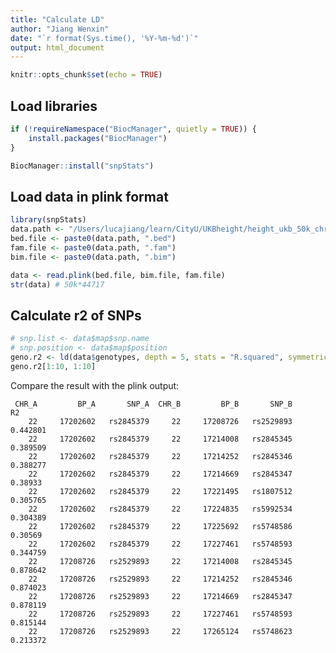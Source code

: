 ```yaml
---
title: "Calculate LD"
author: "Jiang Wenxin"
date: "`r format(Sys.time(), '%Y-%m-%d')`"
output: html_document
---
```


```r
knitr::opts_chunk$set(echo = TRUE)
```

## Load libraries

```r
if (!requireNamespace("BiocManager", quietly = TRUE)) {
    install.packages("BiocManager")
}

BiocManager::install("snpStats")
```

## Load data in plink format

```r
library(snpStats)
data.path <- "/Users/lucajiang/learn/CityU/UKBheight/height_ukb_50k_chr22"
bed.file <- paste0(data.path, ".bed")
fam.file <- paste0(data.path, ".fam")
bim.file <- paste0(data.path, ".bim")

data <- read.plink(bed.file, bim.file, fam.file)
str(data) # 50k*44717
```

## Calculate r2 of SNPs

```r
# snp.list <- data$map$snp.name
# snp.position <- data$map$position
geno.r2 <- ld(data$genotypes, depth = 5, stats = "R.squared", symmetric = FALSE)
geno.r2[1:10, 1:10]
```

Compare the result with the plink output:

```         
 CHR_A         BP_A       SNP_A  CHR_B         BP_B       SNP_B           R2 
    22     17202602   rs2845379     22     17208726   rs2529893     0.442801 
    22     17202602   rs2845379     22     17214008   rs2845345     0.389509 
    22     17202602   rs2845379     22     17214252   rs2845346     0.388277 
    22     17202602   rs2845379     22     17214669   rs2845347      0.38933 
    22     17202602   rs2845379     22     17221495   rs1807512     0.305765 
    22     17202602   rs2845379     22     17224835   rs5992534     0.304389 
    22     17202602   rs2845379     22     17225692   rs5748586      0.30569 
    22     17202602   rs2845379     22     17227461   rs5748593     0.344759 
    22     17208726   rs2529893     22     17214008   rs2845345     0.878642 
    22     17208726   rs2529893     22     17214252   rs2845346     0.874023 
    22     17208726   rs2529893     22     17214669   rs2845347     0.878119 
    22     17208726   rs2529893     22     17227461   rs5748593     0.815144 
    22     17208726   rs2529893     22     17265124   rs5748623     0.213372 
```